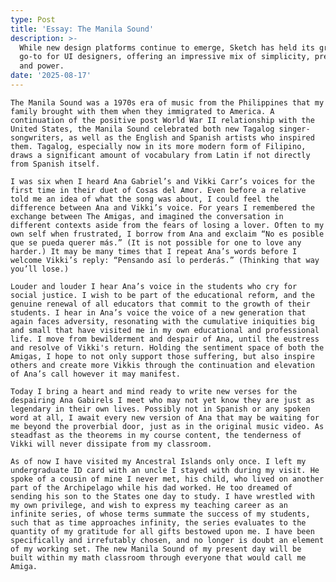 ```yaml
---
type: Post
title: 'Essay: The Manila Sound'
description: >-
  While new design platforms continue to emerge, Sketch has held its ground as a
  go-to for UI designers, offering an impressive mix of simplicity, precision,
  and power.
date: '2025-08-17'
---
```



	The Manila Sound was a 1970s era of music from the Philippines that my family brought with them when they immigrated to America. A continuation of the positive post World War II relationship with the United States, the Manila Sound celebrated both new Tagalog singer-songwriters, as well as the English and Spanish artists who inspired them. Tagalog, especially now in its more modern form of Filipino, draws a significant amount of vocabulary from Latin if not directly from Spanish itself.

	I was six when I heard Ana Gabriel’s and Vikki Carr’s voices for the first time in their duet of Cosas del Amor. Even before a relative told me an idea of what the song was about, I could feel the difference between Ana and Vikki’s voice. For years I remembered the exchange between The Amigas, and imagined the conversation in different contexts aside from the fears of losing a lover. Often to my own self when frustrated, I borrow from Ana and exclaim “No es posible que se pueda querer más.” (It is not possible for one to love any harder.) It may be many times that I repeat Ana’s words before I welcome Vikki’s reply: “Pensando así lo perderás.” (Thinking that way you’ll lose.)

	Louder and louder I hear Ana’s voice in the students who cry for social justice. I wish to be part of the educational reform, and the genuine renewal of all educators that commit to the growth of their students. I hear in Ana’s voice the voice of a new generation that again faces adversity, resonating with the cumulative iniquities big and small that have visited me in my own educational and professional life. I move from bewilderment and despair of Ana, until the eustress and resolve of Vikki's return. Holding the sentiment space of both the Amigas, I hope to not only support those suffering, but also inspire others and create more Vikkis through the continuation and elevation of Ana’s call however it may manifest.

	Today I bring a heart and mind ready to write new verses for the despairing Ana Gabirels I meet who may not yet know they are just as legendary in their own lives. Possibly not in Spanish or any spoken word at all, I await every new version of Ana that may be waiting for me beyond the proverbial door, just as in the original music video. As steadfast as the theorems in my course content, the tenderness of Vikki will never dissipate from my classroom.

	As of now I have visited my Ancestral Islands only once. I left my undergraduate ID card with an uncle I stayed with during my visit. He spoke of a cousin of mine I never met, his child, who lived on another part of the Archipelago while his dad worked. He too dreamed of sending his son to the States one day to study. I have wrestled with my own privilege, and wish to express my teaching career as an infinite series, of whose terms summate the success of my students, such that as time approaches infinity, the series evaluates to the quantity of my gratitude for all gifts bestowed upon me. I have been specifically and irrefutably chosen, and no longer is doubt an element of my working set. The new Manila Sound of my present day will be built within my math classroom through everyone that would call me Amiga.
